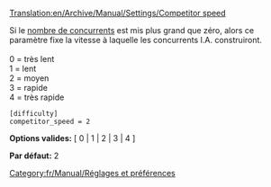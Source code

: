 [[Translation:en/Archive/Manual/Settings/Competitor speed]]


Si le [[fr/Archive/Manual/Settings/Nombre maximal de concurrents|nombre de concurrents]] est mis plus grand que zéro, alors ce paramètre fixe la vitesse à laquelle les concurrents I.A. construiront.
<br><br>
0 = très lent<br>
1 = lent<br>
2 = moyen<br>
3 = rapide<br>
4 = très rapide<br>

<pre>
[difficulty]
competitor_speed = 2
</pre>

'''Options valides:''' [ 0 | 1 | 2 | 3 | 4 ]

'''Par défaut:''' 2


[[Category:fr/Manual/Réglages et préférences]]
